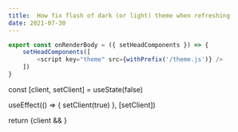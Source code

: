 ```yaml
---
title:  How fix flash of dark (or light) theme when refreshing
date: 2021-07-30
---
```



```js title=gatsby-ssr.js
export const onRenderBody = ({ setHeadComponents }) => {
    setHeadComponents([
        <script key="theme" src={withPrefix('/theme.js')} />
    ])
}
```

  const [client, setClient] = useState(false)

  useEffect(() => {
    setClient(true)
  }, [setClient])

  return <ThemeProvider theme={theme}>
    {client && <GlobalStyles />}
